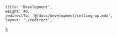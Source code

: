     title: 'Development',
    weight: 40,
    redirectTo: '@/docs/development/setting-up.mdx',
    layout: './redirect',
};
